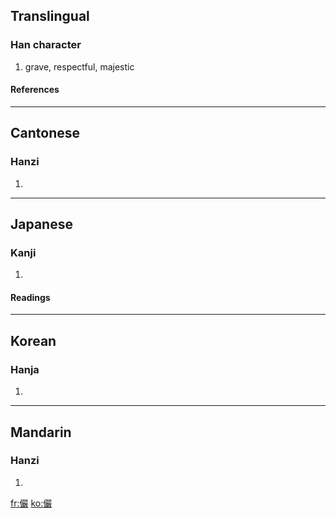 {{see|俨}}

==Translingual==
===Han character===
{{Han char|rad=人|as=20|sn=22|four=2624<sub>8</sub>|canj=人口口大 (ORRK)}}
# grave, respectful, majestic
====References====
{{Han ref|kx=0122.050|dkj=01324|dj=0257.110|hdz=10240.020|uh=513C|ud=20796|bh=C56B|bd=50539}}
----
==Cantonese==
===Hanzi===
{{yue-hanzi|jyut=|y=yim5}}
# {{defn|Cantonese}}
----
==Japanese==
===Kanji===
{{ja-kanji|grade=|rs=人20}}
# {{defn|Japanese}}
====Readings====
{{ja-readings|on=[[げん]] (gen)|kun=[[おごそか]] (ogosoka), [[いかめしい]] (ikameshii)}}
----
==Korean==
===Hanja===
{{ko-hanja|hangeul=엄|rv=eom|mr=ŏm}}
# {{defn|Korean}}
----
==Mandarin==
===Hanzi===
{{cmn-hanzi|sim=俨|pin=[[yǎn]] (yan3)|wg=yen<sup>3</sup>}}
# {{defn|Mandarin}}

[[fr:儼]]
[[ko:儼]]